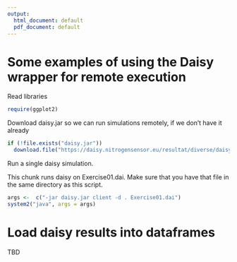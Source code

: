 ```yaml
---
output:
  html_document: default
  pdf_document: default
---
```


# Some examples of using the Daisy wrapper for remote execution


Read libraries

```r
require(ggplot2)
```

Download daisy.jar so we can run simulations remotely, if we don't have it already

```r
if (!file.exists("daisy.jar")) 
  download.file("https://daisy.nitrogensensor.eu/resultat/diverse/daisy.jar", "daisy.jar")
```




Run a single daisy simulation.

This chunk runs daisy on Exercise01.dai. 
Make sure that you have that file in the same directory as this script. 

```r
args <-  c("-jar daisy.jar client -d . Exercise01.dai")
system2("java", args = args)
```

# Load daisy results into dataframes

TBD
